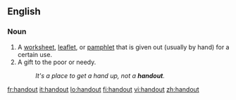 {{also|hand out}}
==English==

===Noun===
{{en-noun}}

# A [[worksheet]], [[leaflet]], or [[pamphlet]] that is given out (usually by hand) for a certain use.
# A gift to the poor or needy.
#: ''It's a place to get a hand up, not a '''handout'''.''

{{trans-top|a worksheet, leaflet or pamphlet given out for a certain use}}
{{trans-mid}}
{{trans-bottom}}

{{trans-top|a gift to the poor or needy}}
{{trans-mid}}
{{trans-bottom}}

[[fr:handout]]
[[it:handout]]
[[lo:handout]]
[[fi:handout]]
[[vi:handout]]
[[zh:handout]]